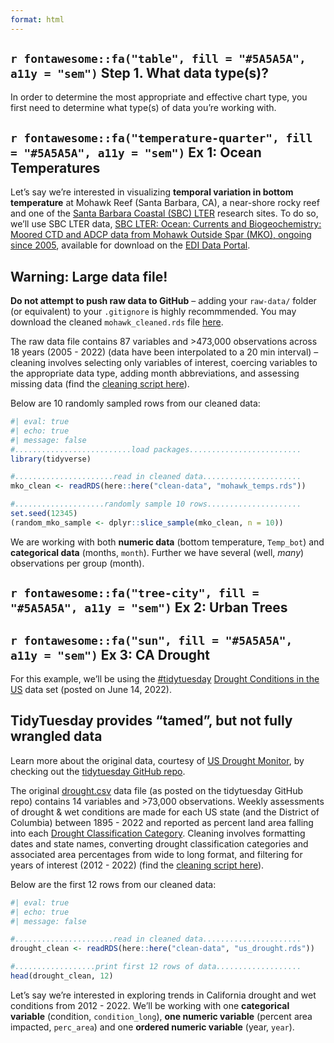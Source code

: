 ```yaml
---
format: html
---
```


## `r fontawesome::fa("table", fill = "#5A5A5A", a11y = "sem")` Step 1. What data type(s)?

In order to determine the most appropriate and effective chart type, you first need to determine what type(s) of data you're working with. 

::: panel-tabset

## **`r fontawesome::fa("temperature-quarter", fill = "#5A5A5A", a11y = "sem")` Ex 1:** Ocean Temperatures

Let's say we're interested in visualizing **temporal variation in bottom temperature** at Mohawk Reef (Santa Barbara, CA), a near-shore rocky reef and one of the [Santa Barbara Coastal (SBC) LTER](https://sbclter.msi.ucsb.edu/) research sites. To do so, we'll use SBC LTER data, [SBC LTER: Ocean: Currents and Biogeochemistry: Moored CTD and ADCP data from Mohawk Outside Spar (MKO), ongoing since 2005](https://pasta.lternet.edu/package/eml/knb-lter-sbc/2007/16), available for download on the [EDI Data Portal](https://portal.edirepository.org/nis/home.jsp).

::: callout-important
## Warning: Large data file!
**Do not attempt to push raw data to GitHub** -- adding your `raw-data/` folder (or equivalent) to your `.gitignore` is highly recommmended. You may download the cleaned `mohawk_cleaned.rds` file [here](https://github.com/UCSB-MEDS/data-viz-practice/blob/main/clean-data/mohawk_temps.rds).
:::

The raw data file contains 87 variables and >473,000 observations across 18 years (2005 - 2022) (data have been interpolated to a 20 min interval) -- cleaning involves selecting only variables of interest,  coercing variables to the appropriate data type, adding month abbreviations, and assessing missing data (find the [cleaning script here](https://github.com/UCSB-MEDS/data-viz-practice/blob/main/data-wrangling/ocean-temps.R)).

Below are 10 randomly sampled rows from our cleaned data:

```r
#| eval: true
#| echo: true
#| message: false
#..........................load packages.........................
library(tidyverse)

#......................read in cleaned data......................
mko_clean <- readRDS(here::here("clean-data", "mohawk_temps.rds"))

#....................randomly sample 10 rows.....................
set.seed(12345) 
(random_mko_sample <- dplyr::slice_sample(mko_clean, n = 10))
```

We are working with both **numeric data** (bottom temperature, `Temp_bot`) and **categorical data** (months, `month`). Further we have several (well, *many*) observations per group (month).

## **`r fontawesome::fa("tree-city", fill = "#5A5A5A", a11y = "sem")` Ex 2:** Urban Trees

## **`r fontawesome::fa("sun", fill = "#5A5A5A", a11y = "sem")` Ex 3:** CA Drought

For this example, we'll be using the [#tidytuesday](https://github.com/rfordatascience/tidytuesday) [Drought Conditions in the US](https://github.com/rfordatascience/tidytuesday/tree/master/data/2022/2022-06-14) data set (posted on June 14, 2022). 

::: callout-important
## TidyTuesday provides "tamed", but not fully wrangled data
Learn more about the original data, courtesy of [US Drought Monitor](https://droughtmonitor.unl.edu/DmData/DataDownload/DSCI.aspx), by checking out the [tidytuesday GitHub repo](https://github.com/rfordatascience/tidytuesday/tree/master/data/2022/2022-06-14).
:::

The original [drought.csv](https://raw.githubusercontent.com/rfordatascience/tidytuesday/master/data/2022/2022-06-14/drought.csv) data file (as posted on the tidytuesday GitHub repo) contains 14 variables and >73,000 observations. Weekly assessments of drought & wet conditions are made for each US state (and the District of Columbia) between 1895 - 2022 and reported as percent land area falling into each [Drought Classification Category](https://droughtmonitor.unl.edu/About/AbouttheData/DroughtClassification.aspx). Cleaning involves formatting dates and state names, converting drought classification categories and associated area percentages from wide to long format, and filtering for years of interest (2012 - 2022) (find the [cleaning script here](https://github.com/UCSB-MEDS/ggplot2-workflow/blob/main/data-wrangling/drought.R)).

Below are the first 12 rows from our cleaned data:

```r
#| eval: true
#| echo: true
#| message: false

#......................read in cleaned data......................
drought_clean <- readRDS(here::here("clean-data", "us_drought.rds"))

#..................print first 12 rows of data...................
head(drought_clean, 12)
```
Let's say we're interested in exploring trends in California drought and wet conditions from 2012 - 2022. We'll be working with one **categorical variable** (condition, `condition_long`), **one numeric variable** (percent area impacted, `perc_area`) and one **ordered numeric variable** (year, `year`).

:::